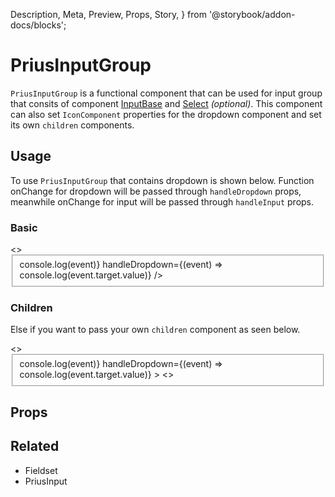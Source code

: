  Description,
  Meta,
  Preview,
  Props,
  Story,
} from '@storybook/addon-docs/blocks';


<Meta
  component={PriusInputGroup}
  id="Components|PriusInputGroup"
  title="Components|PriusInputGroup"
/>

# PriusInputGroup

`PriusInputGroup` is a functional component that can be used for input group that consits of component [InputBase](https://material-ui.com/api/input-base/) and [Select](https://material-ui.com/api/select/) _(optional)_.
This component can also set `IconComponent` properties for the dropdown component and set its own `children` components.

## Usage

To use `PriusInputGroup` that contains dropdown is shown below. Function onChange for dropdown will be passed through `handleDropdown` props, meanwhile onChange for input will be passed through `handleInput` props.

### Basic

<Preview>
  <Story name="Basic">
    <>
      <Fieldset inputId="min-buyer" label="Masukkan Panjang Kain">
        <PriusInputGroup
          valueDropdown="cm"
          valueInput="90"
          dropdownItem={['cm', 'dm', 'm']}
          handleInput={(event) => console.log(event)}
          handleDropdown={(event) => console.log(event.target.value)}
        />
      </Fieldset>
    </>
  </Story>
</Preview>

### Children

Else if you want to pass your own `children` component as seen below.

<Preview>
  <Story name="Children">
    <>
      <Fieldset inputId="min-buyer" label="Masukkan Dimensi Barang">
        <PriusInputGroup
          valueDropdown="cm"
          dropdownItem={['cm', 'dm', 'm']}
          handleInput={(event) => console.log(event)}
          handleDropdown={(event) => console.log(event.target.value)}
        >
          <>
            <InputBase value={8} />
            <InputBase value={9} />
            <InputBase value={10} />
          </>
        </PriusInputGroup>
      </Fieldset>
    </>
  </Story>
</Preview>

## Props

<Props of={PriusInputGroup} />

## Related

- <LinkTo kind="Components|Fieldset">Fieldset</LinkTo>
- <LinkTo kind="Components|PriusInput">PriusInput</LinkTo>
